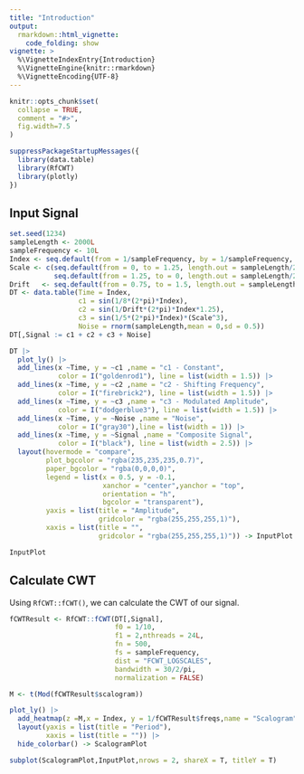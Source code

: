 ```yaml
---
title: "Introduction"
output: 
  rmarkdown::html_vignette:
    code_folding: show
vignette: >
  %\VignetteIndexEntry{Introduction}
  %\VignetteEngine{knitr::rmarkdown}
  %\VignetteEncoding{UTF-8}
---
```


```r
knitr::opts_chunk$set(
  collapse = TRUE,
  comment = "#>",
  fig.width=7.5
)
```

```r
suppressPackageStartupMessages({
  library(data.table)
  library(RfCWT)
  library(plotly)
})

```


## Input Signal

```r

set.seed(1234)
sampleLength <- 2000L
sampleFrequency <- 10L
Index <- seq.default(from = 1/sampleFrequency, by = 1/sampleFrequency, length.out = sampleLength)
Scale <- c(seq.default(from = 0, to = 1.25, length.out = sampleLength/2),
           seq.default(from = 1.25, to = 0, length.out = sampleLength/2))
Drift   <- seq.default(from = 0.75, to = 1.5, length.out = sampleLength)
DT <- data.table(Time = Index,
                 c1 = sin(1/8*(2*pi)*Index),
                 c2 = sin(1/Drift*(2*pi)*Index*1.25),
                 c3 = sin(1/5*(2*pi)*Index)*(Scale^3),
                 Noise = rnorm(sampleLength,mean = 0,sd = 0.5))
DT[,Signal := c1 + c2 + c3 + Noise]

```


```r
DT |> 
  plot_ly() |> 
  add_lines(x ~Time, y = ~c1 ,name = "c1 - Constant",
            color = I("goldenrod1"), line = list(width = 1.5)) |> 
  add_lines(x ~Time, y = ~c2 ,name = "c2 - Shifting Frequency",
            color = I("firebrick2"), line = list(width = 1.5)) |> 
  add_lines(x ~Time, y = ~c3 ,name = "c3 - Modulated Amplitude",
            color = I("dodgerblue3"), line = list(width = 1.5)) |> 
  add_lines(x ~Time, y = ~Noise ,name = "Noise",
            color = I("gray30"),line = list(width = 1)) |> 
  add_lines(x ~Time, y = ~Signal ,name = "Composite Signal",
            color = I("black"), line = list(width = 2.5)) |> 
  layout(hovermode = "compare",
         plot_bgcolor = "rgba(235,235,235,0.7)",
         paper_bgcolor = "rgba(0,0,0,0)",
         legend = list(x = 0.5, y = -0.1,
                       xanchor = "center",yanchor = "top",
                       orientation = "h",
                       bgcolor = "transparent"),
         yaxis = list(title = "Amplitude",
                      gridcolor = "rgba(255,255,255,1)"),
         xaxis = list(title = "",
                      gridcolor = "rgba(255,255,255,1)")) -> InputPlot

InputPlot
```


## Calculate CWT


Using `RfCWT::fCWT()`, we can calculate the CWT of our signal.

```r
fCWTResult <- RfCWT::fCWT(DT[,Signal],
                          f0 = 1/10,
                          f1 = 2,nthreads = 24L,
                          fn = 500,
                          fs = sampleFrequency,
                          dist = "FCWT_LOGSCALES",
                          bandwidth = 30/2/pi,
                          normalization = FALSE)

M <- t(Mod(fCWTResult$scalogram))
```


```r
plot_ly() |>
  add_heatmap(z =M,x = Index, y = 1/fCWTResult$freqs,name = "Scalogram")  |>
  layout(yaxis = list(title = "Period"),
         xaxis = list(title = "")) |> 
  hide_colorbar() -> ScalogramPlot

subplot(ScalogramPlot,InputPlot,nrows = 2, shareX = T, titleY = T)
```

